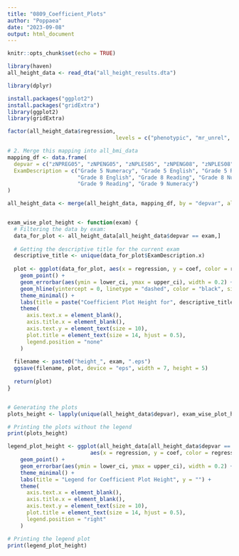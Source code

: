 ---
title: "0809_Coefficient_Plots"
author: "Poppaea"
date: "2023-09-08"
output: html_document
---

```{r setup, include=FALSE}
knitr::opts_chunk$set(echo = TRUE)
```

```{r}
library(haven)
all_height_data <- read_dta("all_height_results.dta")
```

```{r}
library(dplyr)
```

```{r}
install.packages("ggplot2")
install.packages("gridExtra")
library(ggplot2)
library(gridExtra)
```

```{r}
factor(all_height_data$regression, 
                                  levels = c("phenotypic", "mr_unrel", "mr_unrel_PCs", "mr_wf", "mr_wf_PCs"))

# 2. Merge this mapping into all_bmi_data
mapping_df <- data.frame(
  depvar = c("zNPREG05", "zNPENG05", "zNPLES05", "zNPENG08", "zNPLES08", "zNPREG08", "zNPLES09", "zNPREG09"),
  ExamDescription = c("Grade 5 Numeracy", "Grade 5 English", "Grade 5 Reading",
                      "Grade 8 English", "Grade 8 Reading", "Grade 8 Numeracy",
                      "Grade 9 Reading", "Grade 9 Numeracy")
)

all_height_data <- merge(all_height_data, mapping_df, by = "depvar", all.x = TRUE)


exam_wise_plot_height <- function(exam) {
  # Filtering the data by exam:
  data_for_plot <- all_height_data[all_height_data$depvar == exam,]
  
  # Getting the descriptive title for the current exam
  descriptive_title <- unique(data_for_plot$ExamDescription.x)
  
  plot <- ggplot(data_for_plot, aes(x = regression, y = coef, color = regression)) +
    geom_point() +
    geom_errorbar(aes(ymin = lower_ci, ymax = upper_ci), width = 0.2) +
    geom_hline(yintercept = 0, linetype = "dashed", color = "black", size = 0.5) + # Add horizontal line at y=0
    theme_minimal() +
    labs(title = paste("Coefficient Plot Height for", descriptive_title, ""), y = "") +
    theme(
      axis.text.x = element_blank(),
      axis.title.x = element_blank(),
      axis.text.y = element_text(size = 10),
      plot.title = element_text(size = 14, hjust = 0.5),
      legend.position = "none"
    )
  
  filename <- paste0("height_", exam, ".eps")
  ggsave(filename, plot, device = "eps", width = 7, height = 5)
  
  return(plot)
}


# Generating the plots
plots_height <- lapply(unique(all_height_data$depvar), exam_wise_plot_height)

# Printing the plots without the legend
print(plots_height)

```


```{r}
legend_plot_height <- ggplot(all_height_data[all_height_data$depvar == unique(all_height_data$depvar)[1],], 
                          aes(x = regression, y = coef, color = regression)) +
    geom_point() +
    geom_errorbar(aes(ymin = lower_ci, ymax = upper_ci), width = 0.2) +
    theme_minimal() +
    labs(title = "Legend for Coefficient Plot Height", y = "") + 
    theme(
      axis.text.x = element_blank(),
      axis.title.x = element_blank(),
      axis.text.y = element_text(size = 10),
      plot.title = element_text(size = 14, hjust = 0.5),
      legend.position = "right"
    )

# Printing the legend plot
print(legend_plot_height)

```

